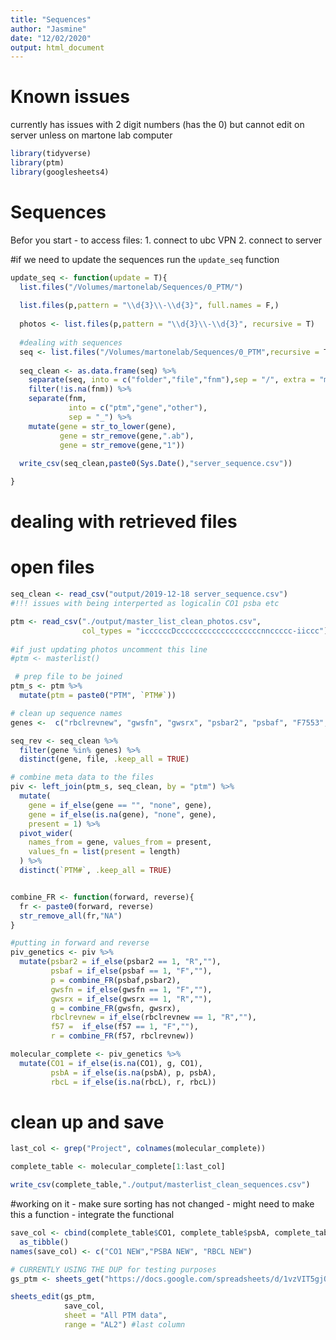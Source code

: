 ```yaml
---
title: "Sequences"
author: "Jasmine"
date: "12/02/2020"
output: html_document
---
```

# Known issues
currently has issues with 2 digit numbers (has the 0) but cannot edit on server unless on martone lab computer
```r
library(tidyverse)
library(ptm)
library(googlesheets4)
```

# Sequences
Befor you start - to access files:
1. connect to ubc VPN
2. connect to server

#if we need to update the sequences run the `update_seq` function
```r
update_seq <- function(update = T){
  list.files("/Volumes/martonelab/Sequences/0_PTM/")
  
  list.files(p,pattern = "\\d{3}\\-\\d{3}", full.names = F,)
  
  photos <- list.files(p,pattern = "\\d{3}\\-\\d{3}", recursive = T)
  
  #dealing with sequences
  seq <- list.files("/Volumes/martonelab/Sequences/0_PTM",recursive = T)
  
  seq_clean <- as.data.frame(seq) %>%
    separate(seq, into = c("folder","file","fnm"),sep = "/", extra = "merge") %>%
    filter(!is.na(fnm)) %>%
    separate(fnm,
             into = c("ptm","gene","other"),
             sep = "_") %>%
    mutate(gene = str_to_lower(gene),
           gene = str_remove(gene,".ab"),
           gene = str_remove(gene,"1"))
  
  write_csv(seq_clean,paste0(Sys.Date(),"server_sequence.csv"))

}
```

# dealing with retrieved files

# open files
```r
seq_clean <- read_csv("output/2019-12-18 server_sequence.csv")
#!!! issues with being interperted as logicalin CO1 psba etc

ptm <- read_csv("./output/master_list_clean_photos.csv",
                col_types = "iccccccDcccccccccccccccccccnnccccc-iiccc")
  
#if just updating photos uncomment this line
#ptm <- masterlist()

 # prep file to be joined
ptm_s <- ptm %>%
  mutate(ptm = paste0("PTM", `PTM#`))
```

```r
# clean up sequence names
genes <-  c("rbclrevnew", "gwsfn", "gwsrx", "psbar2", "psbaf", "F7553", "f|F57", "R1150K")

seq_rev <- seq_clean %>%
  filter(gene %in% genes) %>%
  distinct(gene, file, .keep_all = TRUE) 

# combine meta data to the files
piv <- left_join(ptm_s, seq_clean, by = "ptm") %>%
  mutate(
    gene = if_else(gene == "", "none", gene),
    gene = if_else(is.na(gene), "none", gene),
    present = 1) %>%
  pivot_wider(
    names_from = gene, values_from = present,
    values_fn = list(present = length)
  ) %>%
  distinct(`PTM#`, .keep_all = TRUE)


combine_FR <- function(forward, reverse){
  fr <- paste0(forward, reverse)
  str_remove_all(fr,"NA")
}

#putting in forward and reverse
piv_genetics <- piv %>% 
  mutate(psbar2 = if_else(psbar2 == 1, "R",""),
         psbaf = if_else(psbaf == 1, "F",""),
         p = combine_FR(psbaf,psbar2),
         gwsfn = if_else(gwsfn == 1, "F",""),
         gwsrx = if_else(gwsrx == 1, "R",""),
         g = combine_FR(gwsfn, gwsrx),
         rbclrevnew = if_else(rbclrevnew == 1, "R",""),
         f57 =  if_else(f57 == 1, "F",""),
         r = combine_FR(f57, rbclrevnew))

molecular_complete <- piv_genetics %>% 
  mutate(CO1 = if_else(is.na(CO1), g, CO1),
         psbA = if_else(is.na(psbA), p, psbA),
         rbcL = if_else(is.na(rbcL), r, rbcL))
```


# clean up and save
```r
last_col <- grep("Project", colnames(molecular_complete))

complete_table <- molecular_complete[1:last_col]

write_csv(complete_table,"./output/masterlist_clean_sequences.csv")
```

#working on it
- make sure sorting has not changed
- might need to make this a function 
- integrate the functional
```r
save_col <- cbind(complete_table$CO1, complete_table$psbA, complete_table$rbcL) %>% 
  as_tibble()
names(save_col) <- c("CO1 NEW","PSBA NEW", "RBCL NEW")

# CURRENTLY USING THE DUP for testing purposes
gs_ptm <- sheets_get("https://docs.google.com/spreadsheets/d/1vzVIT5gjQ0yCGwbAyqB4f8pltOkLfWz27TIFTxnm9hk/edit#gid=0")

sheets_edit(gs_ptm,
            save_col, 
            sheet = "All PTM data",
            range = "AL2") #last column
```